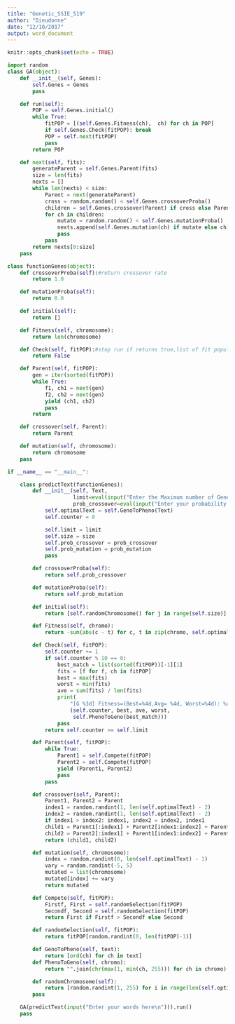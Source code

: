 ```yaml
---
title: "Genetic_SSIE_519"
author: "Dieudonne"
date: "12/10/2017"
output: word_document
---
```


```r
knitr::opts_chunk$set(echo = TRUE)
```





```python

import random
class GA(object):
    def __init__(self, Genes):
        self.Genes = Genes
        pass

    def run(self):
        POP = self.Genes.initial()
        while True:
            fitPOP = [(self.Genes.Fitness(ch),  ch) for ch in POP]
            if self.Genes.Check(fitPOP): break
            POP = self.next(fitPOP)
            pass
        return POP

    def next(self, fits):
        generateParent = self.Genes.Parent(fits)
        size = len(fits)
        nexts = []
        while len(nexts) < size:
            Parent = next(generateParent)
            cross = random.random() < self.Genes.crossoverProba()
            children = self.Genes.crossover(Parent) if cross else Parent
            for ch in children:
                mutate = random.random() < self.Genes.mutationProba()
                nexts.append(self.Genes.mutation(ch) if mutate else ch)
                pass
            pass
        return nexts[0:size]
    pass

class functionGenes(object):
    def crossoverProba(self):#return crossover rate 
        return 1.0

    def mutationProba(self):
        return 0.0

    def initial(self):
        return []

    def Fitness(self, chromosome):
        return len(chromosome)

    def Check(self, fitPOP):#stop run if returns true,list of fit populations
        return False

    def Parent(self, fitPOP):
        gen = iter(sorted(fitPOP))
        while True:
            f1, ch1 = next(gen)
            f2, ch2 = next(gen)
            yield (ch1, ch2)
            pass
        return

    def crossover(self, Parent):
        return Parent

    def mutation(self, chromosome):
        return chromosome
    pass

if __name__ == "__main__":

    class predictText(functionGenes):
        def __init__(self, Text,
                     limit=eval(input("Enter the Maximum number of Generations\n ")), size=eval(input("The maximum length of characters?\n")),
                     prob_crossover=eval(input("Enter your probability of crossover\n")), prob_mutation=eval(input("Enter your probability of mutation\n"))):
            self.optimalText = self.GenoToPheno(Text)
            self.counter = 0

            self.limit = limit
            self.size = size
            self.prob_crossover = prob_crossover
            self.prob_mutation = prob_mutation
            pass

        def crossoverProba(self):
            return self.prob_crossover

        def mutationProba(self):
            return self.prob_mutation

        def initial(self):
            return [self.randomChromosome() for j in range(self.size)]

        def Fitness(self, chromo):
            return -sum(abs(c - t) for c, t in zip(chromo, self.optimalText))

        def Check(self, fitPOP):
            self.counter += 1
            if self.counter % 10 == 0:
                best_match = list(sorted(fitPOP))[-1][1]
                fits = [f for f, ch in fitPOP]
                best = max(fits)
                worst = min(fits)
                ave = sum(fits) / len(fits)
                print(
                    "[G %3d] Fitness=(Best=%4d,Avg= %4d, Worst=%4d): %r" %
                    (self.counter, best, ave, worst,
                     self.PhenoToGeno(best_match)))
                pass
            return self.counter >= self.limit

        def Parent(self, fitPOP):
            while True:
                Parent1 = self.Compete(fitPOP)
                Parent2 = self.Compete(fitPOP)
                yield (Parent1, Parent2)
                pass
            pass

        def crossover(self, Parent):
            Parent1, Parent2 = Parent
            index1 = random.randint(1, len(self.optimalText) - 2)
            index2 = random.randint(1, len(self.optimalText) - 2)
            if index1 > index2: index1, index2 = index2, index1
            child1 = Parent1[:index1] + Parent2[index1:index2] + Parent1[index2:]
            child2 = Parent2[:index1] + Parent1[index1:index2] + Parent2[index2:]
            return (child1, child2)

        def mutation(self, chromosome):
            index = random.randint(0, len(self.optimalText) - 1)
            vary = random.randint(-5, 5)
            mutated = list(chromosome)
            mutated[index] += vary
            return mutated

        def Compete(self, fitPOP):
            Firstf, First = self.randomSelection(fitPOP)
            Secondf, Second = self.randomSelection(fitPOP)
            return First if Firstf > Secondf else Second

        def randomSelection(self, fitPOP):
            return fitPOP[random.randint(0, len(fitPOP)-1)]

        def GenoToPheno(self, text):
            return [ord(ch) for ch in text]
        def PhenoToGeno(self, chromo):
            return "".join(chr(max(1, min(ch, 255))) for ch in chromo)

        def randomChromosome(self):
            return [random.randint(1, 255) for i in range(len(self.optimalText))]
        pass

    GA(predictText(input("Enter your words here\n"))).run()
    pass

```



